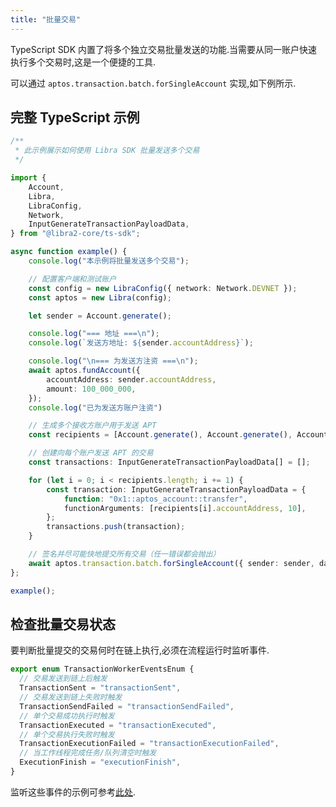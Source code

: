 ```yaml
---
title: "批量交易"
---
```


TypeScript SDK 内置了将多个独立交易批量发送的功能.当需要从同一账户快速执行多个交易时,这是一个便捷的工具.

可以通过 `aptos.transaction.batch.forSingleAccount` 实现,如下例所示.

## 完整 TypeScript 示例

```typescript filename="batch.ts"
/**
 * 此示例展示如何使用 Libra SDK 批量发送多个交易
 */

import {
    Account,
    Libra,
    LibraConfig,
    Network,
    InputGenerateTransactionPayloadData,
} from "@libra2-core/ts-sdk";

async function example() {
    console.log("本示例将批量发送多个交易");

    // 配置客户端和测试账户
    const config = new LibraConfig({ network: Network.DEVNET });
    const aptos = new Libra(config);

    let sender = Account.generate();

    console.log("=== 地址 ===\n");
    console.log(`发送方地址: ${sender.accountAddress}`);

    console.log("\n=== 为发送方注资 ===\n");
    await aptos.fundAccount({
        accountAddress: sender.accountAddress,
        amount: 100_000_000,
    });
    console.log("已为发送方账户注资")

    // 生成多个接收方账户用于发送 APT
    const recipients = [Account.generate(), Account.generate(), Account.generate()];

    // 创建向每个账户发送 APT 的交易
    const transactions: InputGenerateTransactionPayloadData[] = [];

    for (let i = 0; i < recipients.length; i += 1) {
        const transaction: InputGenerateTransactionPayloadData = {
            function: "0x1::aptos_account::transfer",
            functionArguments: [recipients[i].accountAddress, 10],
        };
        transactions.push(transaction);
    }

    // 签名并尽可能快地提交所有交易（任一错误都会抛出）
    await aptos.transaction.batch.forSingleAccount({ sender: sender, data: transactions });
};

example();
```

## 检查批量交易状态

要判断批量提交的交易何时在链上执行,必须在流程运行时监听事件.

```typescript filename="transaction-worker-events.ts"
export enum TransactionWorkerEventsEnum {
  // 交易发送到链上后触发
  TransactionSent = "transactionSent",
  // 交易发送到链上失败时触发
  TransactionSendFailed = "transactionSendFailed",
  // 单个交易成功执行时触发
  TransactionExecuted = "transactionExecuted",
  // 单个交易执行失败时触发
  TransactionExecutionFailed = "transactionExecutionFailed",
  // 当工作线程完成任务/队列清空时触发
  ExecutionFinish = "executionFinish",
}
```

监听这些事件的示例可参考[此处](https://github.com/libra2org/aptos-ts-sdk/blob/main/examples/typescript/batch_funds.ts#L108).
